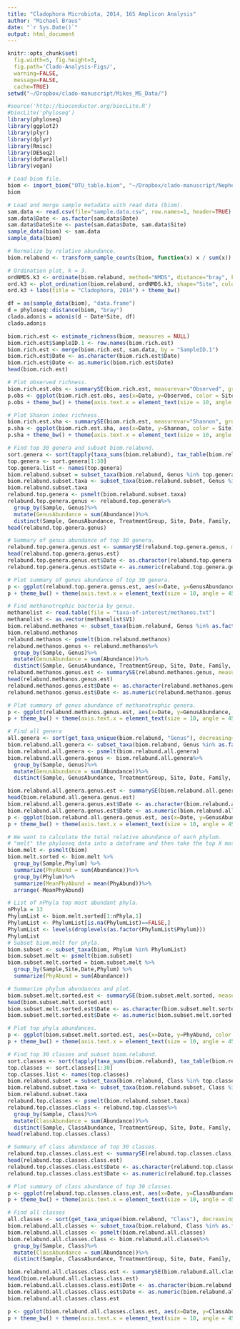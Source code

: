 ```yaml
---
title: "Cladophora Microbiota, 2014, 16S Amplicon Analysis"
author: "Michael Braus"
date: "`r Sys.Date()`"
output: html_document
---
```

```r
knitr::opts_chunk$set(
  fig.width=5, fig.height=3, 
  fig.path='Clado-Analysis-Figs/', 
  warning=FALSE, 
  message=FALSE, 
  cache=TRUE)
setwd("~/Dropbox/clado-manuscript/Mikes_MS_Data/")
```
```r
#source('http://bioconductor.org/biocLite.R')
#biocLite('phyloseq')
library(phyloseq)
library(ggplot2)
library(plyr)
library(dplyr)
library(Rmisc)
library(DESeq2)
library(doParallel)
library(vegan)
```
``` r
# Load biom file. 
biom <- import_biom("OTU_table.biom", "~/Dropbox/clado-manuscript/Nephele/PipelineResults_NMEPINZ20QK1/nephele_outputs/tree.tre", parseFunction=parse_taxonomy_greengenes)
biom
```
``` r
# Load and merge sample metadata with read data (biom). 
sam.data <- read.csv(file="sample.data.csv", row.names=1, header=TRUE)
sam.data$Date <- as.factor(sam.data$Date)
sam.data$DateSite <- paste(sam.data$Date, sam.data$Site)
sample_data(biom) <- sam.data
sample_data(biom)
```
```r
# Normalize by relative abundance. 
biom.relabund <- transform_sample_counts(biom, function(x) x / sum(x))
```
```r
# Ordination plot, k = 3. 
ordNMDS.k3 <- ordinate(biom.relabund, method="NMDS", distance="bray", k=3)
ord.k3 <- plot_ordination(biom.relabund, ordNMDS.k3, shape="Site", color = "Date") + geom_point(size=3)
ord.k3 + labs(title = "Cladophora, 2014") + theme_bw()
```
```r
df = as(sample_data(biom), "data.frame")
d = phyloseq::distance(biom, "bray")
clado.adonis = adonis(d ~ Date*Site, df)
clado.adonis
```
```r
biom.rich.est <- estimate_richness(biom, measures = NULL)
biom.rich.est$SampleID.1 <- row.names(biom.rich.est)
biom.rich.est <- merge(biom.rich.est, sam.data, by = "SampleID.1")
biom.rich.est$Date <- as.character(biom.rich.est$Date)
biom.rich.est$Date <- as.numeric(biom.rich.est$Date)
head(biom.rich.est)
```
```r
# Plot observed richness. 
biom.rich.est.obs <- summarySE(biom.rich.est, measurevar="Observed", groupvars=c("Date","Site"))
p.obs <- ggplot(biom.rich.est.obs, aes(x=Date, y=Observed, color = Site)) + geom_point() +  geom_errorbar(aes(ymin=Observed-se, ymax=Observed+se)) + geom_line()
p.obs + theme_bw() + theme(axis.text.x = element_text(size = 10, angle = 45, hjust=1),axis.text.y = element_text(size = 10))
```
```r
# Plot Shanon index richness. 
biom.rich.est.sha <- summarySE(biom.rich.est, measurevar="Shannon", groupvars=c("Date","Site"))
p.sha <- ggplot(biom.rich.est.sha, aes(x=Date, y=Shannon, color = Site)) + geom_point() +  geom_errorbar(aes(ymin=Shannon-se, ymax=Shannon+se)) + geom_line()
p.sha + theme_bw() + theme(axis.text.x = element_text(size = 10, angle = 45, hjust=1),axis.text.y = element_text(size = 10))
```
```r
# Find top 30 genera and subset biom.relabund. 
sort.genera <- sort(tapply(taxa_sums(biom.relabund), tax_table(biom.relabund)[, "Genus"], sum), TRUE)
top.genera <- sort.genera[1:30]
top.genera.list <- names(top.genera)
biom.relabund.subset = subset_taxa(biom.relabund, Genus %in% top.genera.list)
biom.relabund.subset.taxa <- subset_taxa(biom.relabund.subset, Genus %in% as.factor(top.genera.list))
biom.relabund.subset.taxa
relabund.top.genera <- psmelt(biom.relabund.subset.taxa)
relabund.top.genera.genus <- relabund.top.genera%>%
  group_by(Sample, Genus)%>%
  mutate(GenusAbundance = sum(Abundance))%>%
  distinct(Sample, GenusAbundance, TreatmentGroup, Site, Date, Family, Genus)
head(relabund.top.genera.genus)
```
```r
# Summary of genus abundance of top 30 genera. 
relabund.top.genera.genus.est <- summarySE(relabund.top.genera.genus, measurevar="GenusAbundance", groupvars=c("Site","Date", "Genus"))
head(relabund.top.genera.genus.est)
relabund.top.genera.genus.est$Date <- as.character(relabund.top.genera.genus.est$Date)
relabund.top.genera.genus.est$Date <- as.numeric(relabund.top.genera.genus.est$Date)
```
```r
# Plot summary of genus abundance of top 30 genera. 
p <- ggplot(relabund.top.genera.genus.est, aes(x=Date, y=GenusAbundance, color = Site)) + geom_point() +  geom_errorbar(aes(ymin=GenusAbundance-se, ymax=GenusAbundance+se)) +  geom_line() + facet_wrap(~Genus, ncol = 3, scales="free_y")
p + theme_bw() + theme(axis.text.x = element_text(size = 10, angle = 45, hjust=1),axis.text.y = element_text(size = 10))
```
```r
# Find methanotrophic bacteria by genus. 
methanolist <- read.table(file = "taxa-of-interest/methanos.txt")
methanolist <- as.vector(methanolist$V1)
biom.relabund.methanos <- subset_taxa(biom.relabund, Genus %in% as.factor(methanolist))
biom.relabund.methanos
relabund.methanos <- psmelt(biom.relabund.methanos)
relabund.methanos.genus <- relabund.methanos%>%
  group_by(Sample, Genus)%>%
  mutate(GenusAbundance = sum(Abundance))%>%
  distinct(Sample, GenusAbundance, TreatmentGroup, Site, Date, Family, Genus)
relabund.methanos.genus.est <- summarySE(relabund.methanos.genus, measurevar="GenusAbundance", groupvars=c("Site","Date", "Genus"))
head(relabund.methanos.genus.est)
relabund.methanos.genus.est$Date <- as.character(relabund.methanos.genus.est$Date)
relabund.methanos.genus.est$Date <- as.numeric(relabund.methanos.genus.est$Date)
```
```r
# Plot summary of genus abundance of methanotrophic genera. 
p <- ggplot(relabund.methanos.genus.est, aes(x=Date, y=GenusAbundance, color = Site)) + geom_point() +  geom_errorbar(aes(ymin=GenusAbundance-se, ymax=GenusAbundance+se)) +  geom_line() + facet_wrap(~Genus, ncol = 3, scales="free_y")
p + theme_bw() + theme(axis.text.x = element_text(size = 10, angle = 45, hjust=1),axis.text.y = element_text(size = 10))
```
```r
# Find all genera
all.genera <- sort(get_taxa_unique(biom.relabund, "Genus"), decreasing=FALSE)
biom.relabund.all.genera <- subset_taxa(biom.relabund, Genus %in% as.factor(all.genera))
biom.relabund.all.genera <- psmelt(biom.relabund.all.genera)
biom.relabund.all.genera.genus <- biom.relabund.all.genera%>%
  group_by(Sample, Genus)%>%
  mutate(GenusAbundance = sum(Abundance))%>%
  distinct(Sample, GenusAbundance, TreatmentGroup, Site, Date, Family, Genus)
```
```r
biom.relabund.all.genera.genus.est <- summarySE(biom.relabund.all.genera.genus, measurevar="GenusAbundance", groupvars=c("Site","Date", "Genus"))
head(biom.relabund.all.genera.genus.est)
biom.relabund.all.genera.genus.est$Date <- as.character(biom.relabund.all.genera.genus.est$Date)
biom.relabund.all.genera.genus.est$Date <- as.numeric(biom.relabund.all.genera.genus.est$Date)
p <- ggplot(biom.relabund.all.genera.genus.est, aes(x=Date, y=GenusAbundance, color = Site)) + geom_point() +  geom_errorbar(aes(ymin=GenusAbundance-se, ymax=GenusAbundance+se)) +  geom_line() + facet_wrap(~Genus, ncol = 3, scales="free_y")
p + theme_bw() + theme(axis.text.x = element_text(size = 10, angle = 45, hjust=1),axis.text.y = element_text(size = 10))
```
```r
# We want to calculate the total relative abundance of each phylum. 
# "melt" the phyloseq data into a dataframe and then take the top X most abundant phyla. 
biom.melt <- psmelt(biom)
biom.melt.sorted <- biom.melt %>%
  group_by(Sample,Phylum) %>%
  summarize(PhyAbund = sum(Abundance))%>%
  group_by(Phylum)%>%
  summarize(MeanPhyAbund = mean(PhyAbund))%>%
  arrange(-MeanPhyAbund)
```
```r
# List of nPhyla top most abundant phyla. 
nPhyla = 13
PhylumList <- biom.melt.sorted[1:nPhyla,1]
PhylumList <- PhylumList[is.na(PhylumList)==FALSE,]
PhylumList <- levels(droplevels(as.factor(PhylumList$Phylum)))
PhylumList
# Subset biom.melt for phyla. 
biom.subset <- subset_taxa(biom, Phylum %in% PhylumList)
biom.subset.melt <- psmelt(biom.subset)
biom.subset.melt.sorted = biom.subset.melt %>%
  group_by(Sample,Site,Date,Phylum) %>%
  summarize(PhyAbund = sum(Abundance))
```
```r
# Summarize phylum abundances and plot. 
biom.subset.melt.sorted.est <- summarySE(biom.subset.melt.sorted, measurevar="PhyAbund", groupvars=c("Site","Date", "Phylum"))
head(biom.subset.melt.sorted.est)
biom.subset.melt.sorted.est$Date <- as.character(biom.subset.melt.sorted.est$Date)
biom.subset.melt.sorted.est$Date <- as.numeric(biom.subset.melt.sorted.est$Date)
```
```r
# Plot top phyla abundances. 
p <- ggplot(biom.subset.melt.sorted.est, aes(x=Date, y=PhyAbund, color = Site)) + geom_point() +  geom_errorbar(aes(ymin=PhyAbund-se, ymax=PhyAbund+se)) +  geom_line() + facet_wrap(~Phylum, ncol = 3, scales="free_y")
p + theme_bw() + theme(axis.text.x = element_text(size = 10, angle = 45, hjust=1),axis.text.y = element_text(size = 10)) + labs(x="Amendment",y="Relative abundance")
```
```r
# Find top 30 classes and subset biom.relabund. 
sort.classes <- sort(tapply(taxa_sums(biom.relabund), tax_table(biom.relabund)[, "Class"], sum), TRUE)
top.classes <- sort.classes[1:30]
top.classes.list <- names(top.classes)
biom.relabund.subset = subset_taxa(biom.relabund, Class %in% top.classes.list)
biom.relabund.subset.taxa <- subset_taxa(biom.relabund.subset, Class %in% as.factor(top.classes.list))
biom.relabund.subset.taxa
relabund.top.classes <- psmelt(biom.relabund.subset.taxa)
relabund.top.classes.class <- relabund.top.classes%>%
  group_by(Sample, Class)%>%
  mutate(ClassAbundance = sum(Abundance))%>%
  distinct(Sample, ClassAbundance, TreatmentGroup, Site, Date, Family, Class)
head(relabund.top.classes.class)
```
```r
# Summary of class abundance of top 30 classes. 
relabund.top.classes.class.est <- summarySE(relabund.top.classes.class, measurevar="ClassAbundance", groupvars=c("Site","Date", "Class"))
head(relabund.top.classes.class.est)
relabund.top.classes.class.est$Date <- as.character(relabund.top.classes.class.est$Date)
relabund.top.classes.class.est$Date <- as.numeric(relabund.top.classes.class.est$Date)
```
```r
# Plot summary of class abundance of top 30 classes. 
p <- ggplot(relabund.top.classes.class.est, aes(x=Date, y=ClassAbundance, color = Site)) + geom_point() +  geom_errorbar(aes(ymin=ClassAbundance-se, ymax=ClassAbundance+se)) +  geom_line() + facet_wrap(~Class, ncol = 3, scales="free_y")
p + theme_bw() + theme(axis.text.x = element_text(size = 10, angle = 45, hjust=1),axis.text.y = element_text(size = 10))
```
```r
# Find all classes
all.classes <- sort(get_taxa_unique(biom.relabund, "Class"), decreasing=FALSE)
biom.relabund.all.classes <- subset_taxa(biom.relabund, Class %in% as.factor(all.classes))
biom.relabund.all.classes <- psmelt(biom.relabund.all.classes)
biom.relabund.all.classes.class <- biom.relabund.all.classes%>%
  group_by(Sample, Class)%>%
  mutate(ClassAbundance = sum(Abundance))%>%
  distinct(Sample, ClassAbundance, TreatmentGroup, Site, Date, Family, Class)
```
```r
biom.relabund.all.classes.class.est <- summarySE(biom.relabund.all.classes.class, measurevar="ClassAbundance", groupvars=c("Site","Date", "Class"))
head(biom.relabund.all.classes.class.est)
biom.relabund.all.classes.class.est$Date <- as.character(biom.relabund.all.classes.class.est$Date)
biom.relabund.all.classes.class.est$Date <- as.numeric(biom.relabund.all.classes.class.est$Date)
biom.relabund.all.classes.class.est
```
```r
p <- ggplot(biom.relabund.all.classes.class.est, aes(x=Date, y=ClassAbundance, color = Site)) + geom_point() +  geom_errorbar(aes(ymin=ClassAbundance-se, ymax=ClassAbundance+se)) +  geom_line() + facet_wrap(~Class, ncol = 3, scales="free_y")
p + theme_bw() + theme(axis.text.x = element_text(size = 10, angle = 45, hjust=1),axis.text.y = element_text(size = 10))
```